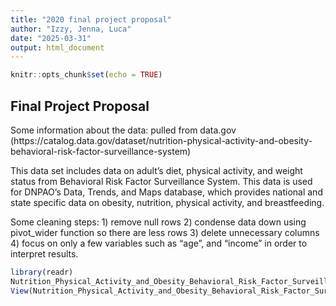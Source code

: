 ```yaml
---
title: "2020 final project proposal"
author: "Izzy, Jenna, Luca"
date: "2025-03-31"
output: html_document
---
```


```r
knitr::opts_chunk$set(echo = TRUE)
```

## Final Project Proposal

Some information about the data: pulled from data.gov (https://catalog.data.gov/dataset/nutrition-physical-activity-and-obesity-behavioral-risk-factor-surveillance-system)

This data set includes data on adult's diet, physical activity, and weight status from Behavioral Risk Factor Surveillance System. This data is used for DNPAO's Data, Trends, and Maps database, which provides national and state specific data on obesity, nutrition, physical activity, and breastfeeding.

 
 Some cleaning steps: 
 1) remove null rows
 2) condense data down using pivot_wider function so there are less rows
 3) delete unnecessary columns
 4) focus on only a few variables such as "age", and "income" in order to interpret results.
 



```r

library(readr)
Nutrition_Physical_Activity_and_Obesity_Behavioral_Risk_Factor_Surveillance_System <- read_csv("~/Downloads/Nutrition__Physical_Activity__and_Obesity_-_Behavioral_Risk_Factor_Surveillance_System.csv")
View(Nutrition_Physical_Activity_and_Obesity_Behavioral_Risk_Factor_Surveillance_System)


```

